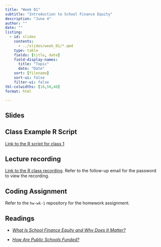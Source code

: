 ```yaml
---
title: "Week 01"
subtitle: "Introduction to School Finance Equity"
description: "June 4"
author: ""
date: ""
listing:
  - id: slides
    contents:
      - ../slides/week_01/*.qmd
    type: table
    fields: [title, date]
    field-display-names:
      title: "Topic"
      date: "Date"
    sort: [filename]
    sort-ui: false
    filter-ui: false
tbl-colwidths: [10,50,40]
format: html

---
```


## Slides

::: {#slides}
:::

## Class Example R Script 

[Link to the R script for class 1](https://gist.github.com/kkaput23/448f479488733c1a5e5fff8418d6ef7c)

## Lecture recording

[Link to the R class recording](https://vimeo.com/953747230?share=copy). Refer to the follow-up email for the password to view the recording.

## Coding Assignment

Refer to the `hw-wk-1` repository for the homework assignment. 

## Readings

-  [*What Is School Finance Equity and Why Does It Matter?*](https://bellwether.org/wp-content/uploads/2021/10/Bellwether_SplittingBill_01-WhatIsSchlFinan_Final.pdf)

-  [*How Are Public Schools Funded?*](https://bellwether.org/wp-content/uploads/2021/10/Bellwether_SplittingBill_02-HowPublSchlFund_Final.pdf)
